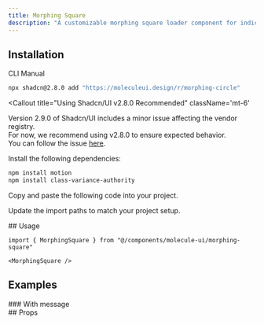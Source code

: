 ```yaml
---
title: Morphing Square
description: "A customizable morphing square loader component for indicating loading states in your application. Features smooth shape transitions and optional loading messages."
---
```


<ComponentPreview name="morphing-square-demo" />

## Installation

<Tabs defaultValue='cli'>

<TabsList>
  <TabsTrigger value="cli">CLI</TabsTrigger>
  <TabsTrigger value="manual">Manual</TabsTrigger>
</TabsList>

<TabsContent value='cli'>

```bash
npx shadcn@2.8.0 add "https://moleculeui.design/r/morphing-circle"
```

<Callout
  title="Using Shadcn/UI v2.8.0 Recommended"
  className='mt-6'
>
  Version 2.9.0 of Shadcn/UI includes a minor issue affecting the vendor registry.  
  For now, we recommend using v2.8.0 to ensure expected behavior.  
  You can follow the issue [here](https://github.com/shadcn-ui/ui/issues/7849).
</Callout>

</TabsContent>

<TabsContent value='manual'>

<Steps>

<Step>Install the following dependencies:</Step>

```bash
npm install motion
npm install class-variance-authority
```

<Step>Copy and paste the following code into your project.</Step>

<ComponentSource
  title="components/molecule-ui/spinning-circle.tsx"
  name="morphing-square"
/>

<Step>Update the import paths to match your project setup.</Step>

</Steps>

</TabsContent>

</Tabs>

<div className='mb-6'>
## Usage

```tsx
import { MorphingSquare } from "@/components/molecule-ui/morphing-square"
```

```tsx
<MorphingSquare />
```

</div>

## Examples

<div>
### With message

<ComponentPreview name="morphing-square-with-message-demo" />

</div>

<div>
## Props

<AutoTypeTable
  path="registry/molecule-ui/morphing-square.tsx"
  name="MorphingSquareProps"
/>

</div>
